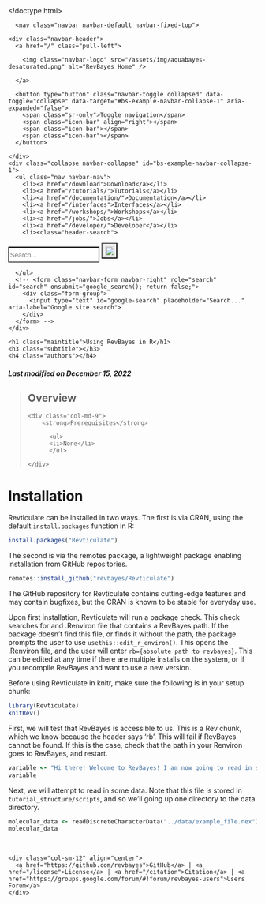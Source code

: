 <!doctype html>
<html lang="en">
<link rel="icon" type="image/png" href="/assets/img/favicon.png" >
  <head>
    <meta charset="utf-8">
    <meta http-equiv="X-UA-Compatible" content="IE=edge">
    <meta name="viewport" content="width=device-width, initial-scale=1">
    <meta name="search-domain" value="https://revbayes.github.io/">
    <link href="https://fonts.googleapis.com/css?family=Raleway" rel="stylesheet">
    <link rel="stylesheet" href="/assets/css/syntax.css">
    <link rel="stylesheet" type="text/css" href="/assets/css/bootstrap.css" />
    <link rel="stylesheet" type="text/css" href="/assets/css/bootstrap-theme.css" />
    <link rel="stylesheet" type="text/css" href="/assets/css/main.css" />
    <title>RevBayes: Using RevBayes in R</title>
  </head>
  <body>
    <div class="container">
      <nav class="navbar navbar-default navbar-fixed-top">
  <div class="container-fluid">
    <div class="navbar-header">
      <a href="/" class="pull-left">
        
        <img class="navbar-logo" src="/assets/img/aquabayes-desaturated.png" alt="RevBayes Home" />
        
      </a>

      <button type="button" class="navbar-toggle collapsed" data-toggle="collapse" data-target="#bs-example-navbar-collapse-1" aria-expanded="false">
        <span class="sr-only">Toggle navigation</span>
        <span class="icon-bar" align="right"></span>
        <span class="icon-bar"></span>
        <span class="icon-bar"></span>
      </button>

    </div>
    <div class="collapse navbar-collapse" id="bs-example-navbar-collapse-1">
      <ul class="nav navbar-nav">
        <li><a href="/download">Download</a></li>
        <li><a href="/tutorials/">Tutorials</a></li>
        <li><a href="/documentation/">Documentation</a></li>
        <li><a href="/interfaces">Interfaces</a></li>
        <li><a href="/workshops/">Workshops</a></li>
        <li><a href="/jobs/">Jobs</a></li>
        <li><a href="/developer/">Developer</a></li>
        <li><class="header-search">
  <form class="header-search-form" action="/search.html" method="get">
    <input type="text" id="search-box-nav" placeholder="Search..." name="query" style="border-color:black;background-color:white;height:32px;">
    <button type="submit" style="color:black; border-color:black;width:32px;height:32px;padding-top:4px">
        <img src="assets/img/search.png" height="22px" width="28px"/>
    </button>
  </form>
</div>

</li>
      </ul>
      <!-- <form class="navbar-form navbar-right" role="search" id="search" onsubmit="google_search(); return false;">
        <div class="form-group">
          <input type="text" id="google-search" placeholder="Search..." aria-label="Google site search">
        </div>
      </form> -->
    </div>
  </div>
</nav>

      <div class="titlebar">
	<h1 class="maintitle">Using RevBayes in R</h1>
	<h3 class="subtitle"></h3>
	<h4 class="authors"></h4>
  <h5>Last modified on December 15, 2022</h5>
</div>


<div class="sidebar no-print">
<blockquote class="overview" id="overview">
  <h2>Overview</h2>
  
  <div class="row">
    <div class="col-md-9">
        <strong>Prerequisites</strong>
        
          <ul>
          <li>None</li>
          </ul>
        
    </div>
  </div>
  
</blockquote>





</div>
# Installation

Revticulate can be installed in two ways.
The first is via CRAN, using the default `install.packages` function in R:


```r
install.packages("Revticulate")
```

The second is via the remotes package, a lightweight package enabling installation from GitHub repositories.


```r
remotes::install_github("revbayes/Revticulate")
```

 The GitHub repository for Revticulate contains cutting-edge features and may contain bugfixes, but the CRAN is known to be stable for everyday use.

Upon first installation, Revticulate will run a package check.
This check searches for and .Renviron file that contains a RevBayes path. If the package doesn’t find this file, or finds it without the path, the package prompts the user to use `usethis::edit_r_environ()`. This opens the .Renviron file, and the user will enter `rb={absolute path to revbayes}`. This can be edited at any time if there are multiple installs on the system, or if you recompile RevBayes and want to use a new version.

Before using Revticulate in knitr, make sure the following is in your setup chunk:

```r
library(Revticulate)
knitRev()
```

First, we will test that RevBayes is accessible to us. This is a Rev chunk, which we know because the header says 'rb'. This will fail if RevBayes cannot be found. If this is the case, check that the path in your Renviron goes to RevBayes, and restart.

```rb
variable <- "Hi there! Welcome to RevBayes! I am now going to read in some test data."
variable
```

Next, we will attempt to read in some data. Note that this file is stored in `tutorial_structure/scripts`, and so we'll going up one directory to the data directory.

```rb
molecular_data <- readDiscreteCharacterData("../data/example_file.nex")
molecular_data
```

<ol class="bibliography"></ol>

<script type="text/javascript">
var _ol = document.querySelectorAll('ol');
for (var i = 0, elem_ol; elem_ol = _ol[i]; i++) {
	if ( elem_ol.classList == "bibliography" ) {
		var _li = elem_ol.getElementsByTagName("li");
		//for (var j = 0, elem_li; elem_li = _li[j]; j++)
		//{
		//	elem_li.innerHTML = elem_li.innerHTML.replace(/(https?:\/\/)([^\s<]+)/,"<a href=\"$1$2\">$2");
		//}
		if(_li.length > 0)
			elem_ol.outerHTML = "<h2 class='references'>References</h2><hr class='references'>"+elem_ol.outerHTML
	}
}
</script>

      <br>
<footer>
  <div class="container">
  <div class="row">
    <div class="col-sm-12" align="center">
      <a href="https://github.com/revbayes">GitHub</a> | <a href="/license">License</a> | <a href="/citation">Citation</a> | <a href="https://groups.google.com/forum/#!forum/revbayes-users">Users Forum</a>
    </div>
  </div>
  <br>
  </div>
</footer>

    </div>
    <script src="/assets/js/vendor/jquery.min.js"></script>
<script src="/assets/js/vendor/FileSaver.min.js"></script>
<script src="/assets/js/vendor/jszip.min.js"></script>
<script src="/assets/js/vendor/bootstrap.min.js"></script>

<script type="text/javascript">
// Add default language
$(":not(code).highlighter-rouge").each(function() {
  
  if( this.classList == "highlighter-rouge") {
    this.classList = "Rev highlighter-rouge";
  }
  
});
// $("code.highlighter-rouge").each(function() {
//   
//   if( this.classList == "highlighter-rouge") {
//       this.classList = "Rev highlighter-rouge";
//   }
//   
// });
</script>
<script type="text/javascript"
    src="https://cdnjs.cloudflare.com/ajax/libs/mathjax/2.7.1/MathJax.js?config=TeX-AMS-MML_HTMLorMML">
    MathJax.Hub.Config({
    tex2jax: {
      inlineMath: [['$','$'], ['\\(','\\)']],
      processEscapes: true
    }
    });
    MathJax.Hub.Queue(function () {
      $(".aside").each(function() {
          $("div .MathJax", this).hide();
      });
    });
</script>
<script src="/assets/js/base.js"></script>

    <!-- Google tag (gtag.js) -->
<script async src="https://www.googletagmanager.com/gtag/js?id=G-0Y03X9Q2TJ"></script>
<script>
  window.dataLayer = window.dataLayer || [];
  function gtag(){dataLayer.push(arguments);}
  gtag('js', new Date());

  gtag('config', 'G-0Y03X9Q2TJ');
</script>

  </body>
</html>
